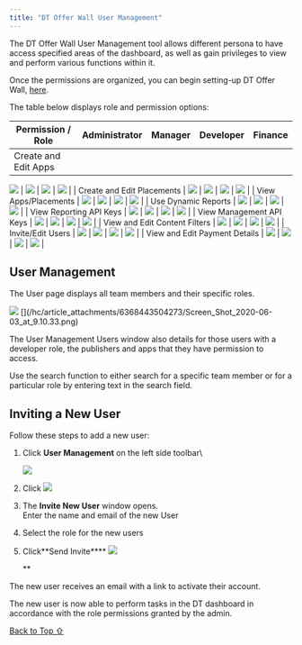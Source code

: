 ```yaml
---
title: "DT Offer Wall User Management"
---
```


The DT Offer Wall User Management tool allows different persona to have access specified areas of the dashboard, as well as gain privileges to view and perform various functions within it.

Once the permissions are organized, you can begin setting-up DT Offer Wall, [here](https://developer.fyber.com/hc/en-us/articles/4404313469201-Setting-Up-Offer-Wall-).

The table below displays role and permission options:

| **Permission / Role**         | **Administrator**                                                                                                                              | **Manager**                                                                                                                                                                                        | **Developer**                                                                                                                                                                                      | **Finance**                                                                                                                                                                                        |
| ----------------------------- | ---------------------------------------------------------------------------------------------------------------------------------------------- | -------------------------------------------------------------------------------------------------------------------------------------------------------------------------------------------------- | -------------------------------------------------------------------------------------------------------------------------------------------------------------------------------------------------- | -------------------------------------------------------------------------------------------------------------------------------------------------------------------------------------------------- |
| Create and Edit Apps          | <Frame caption="mceclip0.png">
  <img src="https://developer.digitalturbine.com/hc/article_attachments/6517510639901/mceclip0.png" />
</Frame> | <Frame caption="mceclip0.png">
  <img src="https://developer.digitalturbine.com/hc/article_attachments/6517510639901/mceclip0.png" />
</Frame>                                                     | <Frame caption="mceclip0.png">
  <img src="https://developer.digitalturbine.com/hc/article_attachments/6517510639901/mceclip0.png" />
</Frame>                                                     | <Frame caption="mceclip0.png">
  <img src="https://developer.digitalturbine.com/hc/article_attachments/6517510639901/mceclip0.png" />
</Frame>                                                     |
| Create and Edit Placements    | <Frame caption="mceclip0.png">
  <img src="https://developer.digitalturbine.com/hc/article_attachments/6517510639901/mceclip0.png" />
</Frame> | <Frame caption="mceclip0.png">
  <img src="https://developer.digitalturbine.com/hc/article_attachments/6517510639901/mceclip0.png" />
</Frame>                                                     | <Frame caption="mceclip0.png">
  <img src="https://developer.digitalturbine.com/hc/article_attachments/6517510639901/mceclip0.png" />
</Frame>                                                     | <Frame caption="mceclip0.png">
  <img src="https://developer.digitalturbine.com/hc/article_attachments/6517510639901/mceclip0.png" />
</Frame>                                                     |
| View Apps/Placements         | <Frame caption="mceclip0.png">
  <img src="https://developer.digitalturbine.com/hc/article_attachments/6517510639901/mceclip0.png" />
</Frame> | <Frame caption="mceclip0.png">
  <img src="https://developer.digitalturbine.com/hc/article_attachments/6517510639901/mceclip0.png" />
</Frame>                                                     | <Frame caption="mceclip0.png">
  <img src="https://developer.digitalturbine.com/hc/article_attachments/6517510639901/mceclip0.png" />
</Frame>                                                     | <Frame caption="mceclip0.png">
  <img src="https://developer.digitalturbine.com/hc/article_attachments/6517510639901/mceclip0.png" />
</Frame>                                                     |
| Use Dynamic Reports           | <Frame caption="mceclip0.png">
  <img src="https://developer.digitalturbine.com/hc/article_attachments/6517510639901/mceclip0.png" />
</Frame> | <Frame caption="mceclip0.png">
  <img src="https://developer.digitalturbine.com/hc/article_attachments/6517510639901/mceclip0.png" />
</Frame>                                                     | <Frame caption="Screen_Shot_2022-08-29_at_14.02.15.png">
  <img src="https://developer.digitalturbine.com/hc/article_attachments/6517507542173/Screen_Shot_2022-08-29_at_14.02.15.png" />
</Frame> | <Frame caption="mceclip0.png">
  <img src="https://developer.digitalturbine.com/hc/article_attachments/6517510639901/mceclip0.png" />
</Frame>                                                     |
| View Reporting API Keys       | <Frame caption="mceclip0.png">
  <img src="https://developer.digitalturbine.com/hc/article_attachments/6517510639901/mceclip0.png" />
</Frame> | <Frame caption="mceclip0.png">
  <img src="https://developer.digitalturbine.com/hc/article_attachments/6517510639901/mceclip0.png" />
</Frame>                                                     | <Frame caption="Screen_Shot_2022-08-29_at_14.02.15.png">
  <img src="https://developer.digitalturbine.com/hc/article_attachments/6517507542173/Screen_Shot_2022-08-29_at_14.02.15.png" />
</Frame> | <Frame caption="mceclip0.png">
  <img src="https://developer.digitalturbine.com/hc/article_attachments/6517510639901/mceclip0.png" />
</Frame>                                                     |
| View Management API Keys      | <Frame caption="mceclip0.png">
  <img src="https://developer.digitalturbine.com/hc/article_attachments/6517510639901/mceclip0.png" />
</Frame> | <Frame caption="mceclip0.png">
  <img src="https://developer.digitalturbine.com/hc/article_attachments/6517510639901/mceclip0.png" />
</Frame>                                                     | <Frame caption="Screen_Shot_2022-08-29_at_14.02.15.png">
  <img src="https://developer.digitalturbine.com/hc/article_attachments/6517507542173/Screen_Shot_2022-08-29_at_14.02.15.png" />
</Frame> | <Frame caption="Screen_Shot_2022-08-29_at_14.02.15.png">
  <img src="https://developer.digitalturbine.com/hc/article_attachments/6517507542173/Screen_Shot_2022-08-29_at_14.02.15.png" />
</Frame> |
| View and Edit Content Filters | <Frame caption="mceclip0.png">
  <img src="https://developer.digitalturbine.com/hc/article_attachments/6517510639901/mceclip0.png" />
</Frame> | <Frame caption="mceclip0.png">
  <img src="https://developer.digitalturbine.com/hc/article_attachments/6517510639901/mceclip0.png" />
</Frame>                                                     | <Frame caption="mceclip0.png">
  <img src="https://developer.digitalturbine.com/hc/article_attachments/6517510639901/mceclip0.png" />
</Frame>                                                     | <Frame caption="mceclip0.png">
  <img src="https://developer.digitalturbine.com/hc/article_attachments/6517510639901/mceclip0.png" />
</Frame>                                                     |
| Invite/Edit Users             | <Frame caption="mceclip0.png">
  <img src="https://developer.digitalturbine.com/hc/article_attachments/6517510639901/mceclip0.png" />
</Frame> | <Frame caption="Screen_Shot_2022-08-29_at_14.02.15.png">
  <img src="https://developer.digitalturbine.com/hc/article_attachments/6517507542173/Screen_Shot_2022-08-29_at_14.02.15.png" />
</Frame> | <Frame caption="Screen_Shot_2022-08-29_at_14.02.15.png">
  <img src="https://developer.digitalturbine.com/hc/article_attachments/6517507542173/Screen_Shot_2022-08-29_at_14.02.15.png" />
</Frame> | <Frame caption="Screen_Shot_2022-08-29_at_14.02.15.png">
  <img src="https://developer.digitalturbine.com/hc/article_attachments/6517507542173/Screen_Shot_2022-08-29_at_14.02.15.png" />
</Frame> |
| View and Edit Payment Details | <Frame caption="mceclip0.png">
  <img src="https://developer.digitalturbine.com/hc/article_attachments/6517510639901/mceclip0.png" />
</Frame> | <Frame caption="Screen_Shot_2022-08-29_at_14.02.15.png">
  <img src="https://developer.digitalturbine.com/hc/article_attachments/6517507542173/Screen_Shot_2022-08-29_at_14.02.15.png" />
</Frame> | <Frame caption="Screen_Shot_2022-08-29_at_14.02.15.png">
  <img src="https://developer.digitalturbine.com/hc/article_attachments/6517507542173/Screen_Shot_2022-08-29_at_14.02.15.png" />
</Frame> | <Frame caption="mceclip0.png">
  <img src="https://developer.digitalturbine.com/hc/article_attachments/6517510639901/mceclip0.png" />
</Frame>                                                     |

## User Management

The User page displays all team members and their specific roles.

<Frame caption="mceclip5.png">
  <img src="https://developer.digitalturbine.com/hc/article_attachments/8063901900689/mceclip5.png" />
</Frame>[](/hc/article_attachments/6368443504273/Screen_Shot_2020-06-03_at_9.10.33.png)

The User Management Users window also details for those users with a developer role, the publishers and apps that they have permission to access.

Use the search function to either search for a specific team member or for a particular role by entering text in the search field.

## Inviting a New User

Follow these steps to add a new user:

1. Click **User Management** on the left side toolbar\
   <Frame caption="user_management.png">
     <img src="https://developer.digitalturbine.com/hc/article_attachments/10554989656989" />
   </Frame>

2. Click <Frame caption="mceclip0.png">
     <img src="https://developer.digitalturbine.com/hc/article_attachments/9340805933725" />
   </Frame>

3. The **Invite New User** window opens.\
   Enter the name and email of the new User

4. Select the role for the new users

5. Click**Send Invite****<Frame caption="Screen_Recording_2023-02-15_at_14.39.25.mp4-high.gif">
     <img src="https://developer.digitalturbine.com/hc/article_attachments/9341616928669" />
   </Frame>**

The new user receives an email with a link to activate their account.

The new user is now able to perform tasks in the DT dashboard in accordance with the role permissions granted by the admin.

[Back to Top ⇧](#top)
